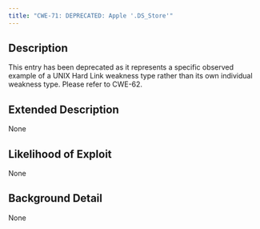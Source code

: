 ```yaml
---
title: "CWE-71: DEPRECATED: Apple '.DS_Store'"
---
```


## Description
This entry has been deprecated as it represents a specific observed example of a UNIX Hard Link weakness type rather than its own individual weakness type. Please refer to CWE-62.

## Extended Description
None

## Likelihood of Exploit
None

## Background Detail
None
        